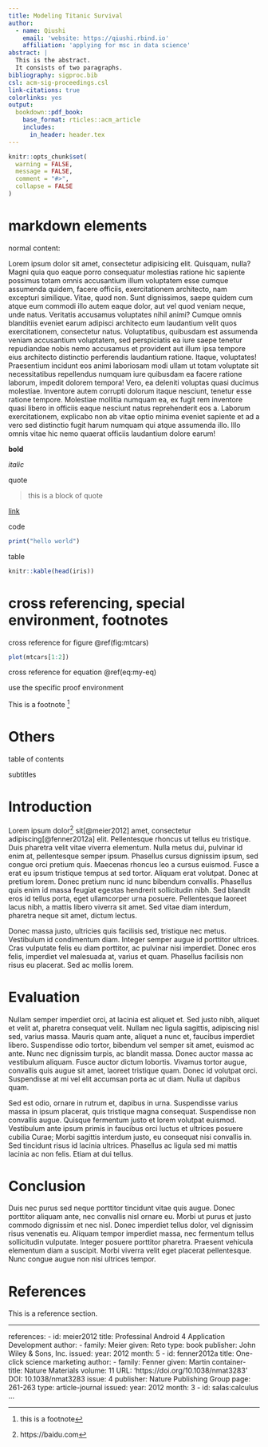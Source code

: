 ```yaml
---
title: Modeling Titanic Survival
author:
  - name: Qiushi
    email: 'website: https://qiushi.rbind.io'
    affiliation: 'applying for msc in data science'
abstract: |
  This is the abstract.
  It consists of two paragraphs.
bibliography: sigproc.bib
csl: acm-sig-proceedings.csl
link-citations: true
colorlinks: yes
output:
  bookdown::pdf_book:
    base_format: rticles::acm_article
    includes:
      in_header: header.tex
---
```






<!-- the following content are used for a quick test of the display of various elements in a pdf document, generated by R Markdown  -->


```r
knitr::opts_chunk$set(
  warning = FALSE,
  message = FALSE,
  comment = "#>",
  collapse = FALSE
)
```


# markdown elements

normal content: 

Lorem ipsum dolor sit amet, consectetur adipisicing elit. Quisquam, nulla? Magni quia quo eaque porro consequatur molestias ratione hic sapiente possimus totam omnis accusantium illum voluptatem esse cumque assumenda quidem, facere officiis, exercitationem architecto, nam excepturi similique. Vitae, quod non. Sunt dignissimos, saepe quidem cum atque eum commodi illo autem eaque dolor, aut vel quod veniam neque, unde natus. Veritatis accusamus voluptates nihil animi? Cumque omnis blanditiis eveniet earum adipisci architecto eum laudantium velit quos exercitationem, consectetur natus. Voluptatibus, quibusdam est assumenda veniam accusantium voluptatem, sed perspiciatis ea iure saepe tenetur repudiandae nobis nemo accusamus et provident aut illum ipsa tempore eius architecto distinctio perferendis laudantium ratione. Itaque, voluptates! Praesentium incidunt eos animi laboriosam modi ullam ut totam voluptate sit necessitatibus repellendus numquam iure quibusdam ea facere ratione laborum, impedit dolorem tempora! Vero, ea deleniti voluptas quasi ducimus molestiae. Inventore autem corrupti dolorum itaque nesciunt, tenetur esse ratione tempore. Molestiae mollitia numquam ea, ex fugit rem inventore quasi libero in officiis eaque nesciunt natus reprehenderit eos a. Laborum exercitationem, explicabo non ab vitae optio minima eveniet sapiente et ad a vero sed distinctio fugit harum numquam qui atque assumenda illo. Illo omnis vitae hic nemo quaerat officiis laudantium dolore earum!



**bold**

*italic*

quote 

> this is a block of quote

[link](https://qiushi.rbind.io)

code 

```r
print("hello world")
```


table 

```r
knitr::kable(head(iris))
```


# cross referencing, special environment, footnotes

cross reference for figure \@ref(fig:mtcars)

```r
plot(mtcars[1:2])
```

cross reference for equation \@ref(eq:my-eq)


\begin{equation}
(\#eq:my-eq)
a^2 + b^2 = c^2
\end{equation}

use the specific proof environment

\begin{proof}
reprehenderit eos a. Laborum exercitationem, explicabo non ab vitae optio minima eveniet sapiente et ad a vero sed distinctio fugit harum numquam qui atque assumenda illo. Illo omnis vitae hic nemo quaerat officiis laudantium dolore earum! $a_1, ..., a_n$
\end{proof}



This is a footnote ^[this is a footnote]



# Others

table of contents

subtitles



# Introduction 

Lorem ipsum dolor^[https://baidu.com] sit[@meier2012] amet, consectetur adipiscing[@fenner2012a] elit. Pellentesque rhoncus ut tellus eu tristique. Duis pharetra velit vitae viverra elementum. Nulla metus dui, pulvinar id enim at, pellentesque semper ipsum. Phasellus cursus dignissim ipsum, sed congue orci pretium quis. Maecenas rhoncus leo a cursus euismod. Fusce a erat eu ipsum tristique tempus at sed tortor. Aliquam erat volutpat. Donec at pretium lorem. Donec pretium nunc id nunc bibendum convallis. Phasellus quis enim id massa feugiat egestas hendrerit sollicitudin nibh. Sed blandit eros id tellus porta, eget ullamcorper urna posuere. Pellentesque laoreet lacus nibh, a mattis libero viverra sit amet. Sed vitae diam interdum, pharetra neque sit amet, dictum lectus.

Donec massa justo, ultricies quis facilisis sed, tristique nec metus. Vestibulum id condimentum diam. Integer semper augue id porttitor ultrices. Cras vulputate felis eu diam porttitor, ac pulvinar nisi imperdiet. Donec eros felis, imperdiet vel malesuada at, varius et quam. Phasellus facilisis non risus eu placerat. Sed ac mollis lorem.

# Evaluation
Nullam semper imperdiet orci, at lacinia est aliquet et. Sed justo nibh, aliquet et velit at, pharetra consequat velit. Nullam nec ligula sagittis, adipiscing nisl sed, varius massa. Mauris quam ante, aliquet a nunc et, faucibus imperdiet libero. Suspendisse odio tortor, bibendum vel semper sit amet, euismod ac ante. Nunc nec dignissim turpis, ac blandit massa. Donec auctor massa ac vestibulum aliquam. Fusce auctor dictum lobortis. Vivamus tortor augue, convallis quis augue sit amet, laoreet tristique quam. Donec id volutpat orci. Suspendisse at mi vel elit accumsan porta ac ut diam. Nulla ut dapibus quam.

Sed est odio, ornare in rutrum et, dapibus in urna. Suspendisse varius massa in ipsum placerat, quis tristique magna consequat. Suspendisse non convallis augue. Quisque fermentum justo et lorem volutpat euismod. Vestibulum ante ipsum primis in faucibus orci luctus et ultrices posuere cubilia Curae; Morbi sagittis interdum justo, eu consequat nisi convallis in. Sed tincidunt risus id lacinia ultrices. Phasellus ac ligula sed mi mattis lacinia ac non felis. Etiam at dui tellus.

# Conclusion
Duis nec purus sed neque porttitor tincidunt vitae quis augue. Donec porttitor aliquam ante, nec convallis nisl ornare eu. Morbi ut purus et justo commodo dignissim et nec nisl. Donec imperdiet tellus dolor, vel dignissim risus venenatis eu. Aliquam tempor imperdiet massa, nec fermentum tellus sollicitudin vulputate. Integer posuere porttitor pharetra. Praesent vehicula elementum diam a suscipit. Morbi viverra velit eget placerat pellentesque. Nunc congue augue non nisi ultrices tempor.

# References

This is a reference section. 

---
references:
- id: meier2012
  title: Professinal Android 4 Application Development
  author: 
  - family: Meier
    given: Reto
  type: book
  publisher: John Wiley & Sons, Inc.
  issued:
    year: 2012
    month: 5
- id: fenner2012a
  title: One-click science marketing
  author:
  - family: Fenner
    given: Martin
  container-title: Nature Materials
  volume: 11
  URL: 'https://doi.org/10.1038/nmat3283'
  DOI: 10.1038/nmat3283
  issue: 4
  publisher: Nature Publishing Group
  page: 261-263
  type: article-journal
  issued:
    year: 2012
    month: 3
- id: salas:calculus
...
